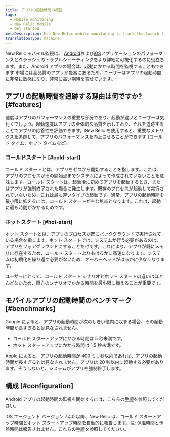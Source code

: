 ```yaml
---
title: アプリの起動時間の概要
tags:
  - Mobile monitoring
  - New Relic Mobile
  - Get started
metaDescription: Use New Relic mobile monitoring to track the launch time for Android apps
translationType: machine
---
```


New Relic モバイル監視は、 [Android](/docs/mobile-monitoring/new-relic-mobile-android/get-started/introduction-new-relic-mobile-android)および[iOS](/docs/mobile-monitoring/new-relic-mobile-ios/get-started/introduction-new-relic-mobile-ios)アプリケーションのパフォーマンスとクラッシュのトラブルシューティングをより詳細に可視化するのに役立ちます。また、Android アプリの場合は、起動にかかる時間を監視することもできます.市場には高品質のアプリが豊富にあるため、ユーザーはアプリの起動時間に非常に敏感になり、非常に高い期待を寄せています。

## アプリの起動時間を追跡する理由は何ですか? [#features]

速度はアプリのパフォーマンスの重要な部分であり、起動が遅いとユーザーは気付くでしょう。起動速度はアプリの全体的な品質を示しており、それを追跡することでアプリの応答性を評価できます。New Relic を使用すると、重要なメトリクスを追跡して、アプリのパフォーマンスを向上させることができます (コールド タイム、ホット タイムなど)。

### コールドスタート [#cold-start]

コールド スタートとは、アプリをゼロから開始することを指します。これは、アプリのプロセスがその開始点までシステムによって作成されていないことを意味します。コールド スタートは、起動後に初めてアプリを起動するとき、またはアプリが強制終了された場合に発生します。既存のプロセスが起動して実行されていないため、これは最も遅いタイプの起動です。通常、アプリの起動時間を最小限に抑えるには、コールド スタートが主な焦点となります。これは、起動に最も時間がかかるためです。

### ホットスタート [#hot-start]

ホット スタートとは、アプリのプロセスが既にバックグラウンドで実行されている場合を指します。ホット スタートでは、システムが行う必要があるのは、アプリをフォアグラウンドにすることだけです。これにより、アプリが既にメモリに存在するため、コールド スタートよりもはるかに高速になります。システムは初期化を繰り返す必要がないため、オーバーヘッドがはるかに少なくなります。

ユーザーにとって、コールド スタート シナリオとホット スタートの違いはほとんどないため、両方のシナリオでかかる時間を最小限に抑えることが重要です。

## モバイルアプリの起動時間のベンチマーク [#benchmarks]

Google によると、アプリの起動時間が次のしきい値内に収まる場合、その起動時間が長すぎるとは見なされません。

* コールド スタートアップにかかる時間は 5 秒未満です。
* ホット スタートアップにかかる時間は 1.5 秒未満です。

Apple によると、アプリの起動時間が 400 ミリ秒以内であれば、アプリの起動時間が長すぎるとは見なされません。アプリは 20 秒以内に起動する必要があります。そうしないと、システムがアプリを強制終了します。

## 構成 [#configuration]

Android アプリの起動時間の監視を開始するには、こちらの[手順](/docs/mobile-monitoring/new-relic-mobile-android/install-configure/configure-app-launch-time-android-apps)を参照してください。

iOS エージェント バージョン 7.4.0 以降、New Relic は、コールド スタートアップ時間とホット スタートアップ時間を自動的に報告します。注: 保温時間と予熱時間は報告されません。これらの[手順](/docs/mobile-monitoring/new-relic-mobile-ios/configuration/app-launch-times-ios-apps)を参照してください。